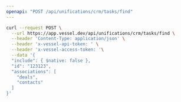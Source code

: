 ```yaml
---
openapi: "POST /api/unifications/crm/tasks/find"
---
```


<RequestExample>

```bash Request
curl --request POST \
  --url https://app.vessel.dev/api/unifications/crm/tasks/find \
  --header 'Content-Type: application/json' \
  --header 'x-vessel-api-token: ' \
  --header 'x-vessel-access-token: '\
  --data '{
  "include": { $native: false },
  "id": "123123",
  "associations": [
    "deals",
    "contacts"
  ]
}'
```

</RequestExample>


